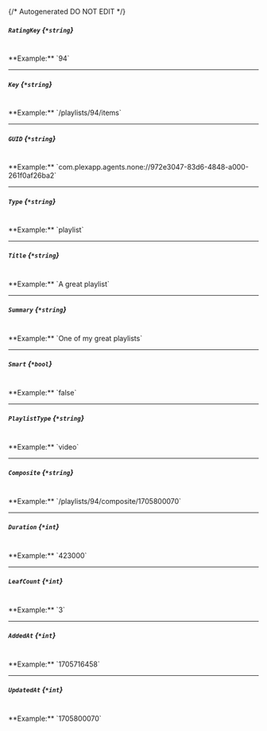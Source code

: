 {/* Autogenerated DO NOT EDIT  */}
##### `RatingKey` *{`*string`}*
<br/>
**Example:** `94`

---
##### `Key` *{`*string`}*
<br/>
**Example:** `/playlists/94/items`

---
##### `GUID` *{`*string`}*
<br/>
**Example:** `com.plexapp.agents.none://972e3047-83d6-4848-a000-261f0af26ba2`

---
##### `Type` *{`*string`}*
<br/>
**Example:** `playlist`

---
##### `Title` *{`*string`}*
<br/>
**Example:** `A great playlist`

---
##### `Summary` *{`*string`}*
<br/>
**Example:** `One of my great playlists`

---
##### `Smart` *{`*bool`}*
<br/>
**Example:** `false`

---
##### `PlaylistType` *{`*string`}*
<br/>
**Example:** `video`

---
##### `Composite` *{`*string`}*
<br/>
**Example:** `/playlists/94/composite/1705800070`

---
##### `Duration` *{`*int`}*
<br/>
**Example:** `423000`

---
##### `LeafCount` *{`*int`}*
<br/>
**Example:** `3`

---
##### `AddedAt` *{`*int`}*
<br/>
**Example:** `1705716458`

---
##### `UpdatedAt` *{`*int`}*
<br/>
**Example:** `1705800070`



